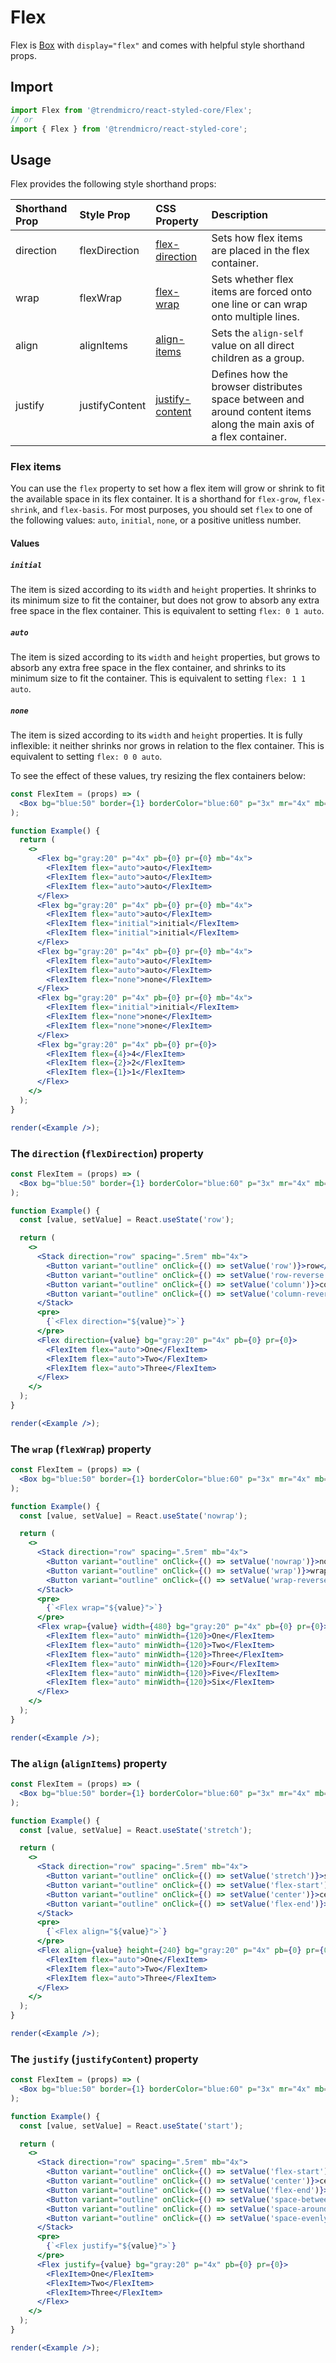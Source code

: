 # Flex

Flex is [Box](./box) with `display="flex"` and comes with helpful style shorthand props.

## Import

```js
import Flex from '@trendmicro/react-styled-core/Flex';
// or
import { Flex } from '@trendmicro/react-styled-core';
```

## Usage

Flex provides the following style shorthand props:

| Shorthand Prop | Style Prop | CSS Property | Description |
| :------------- | :--------- | :----------- | :---------- |
| direction | flexDirection | [flex-direction](https://developer.mozilla.org/en-US/docs/Web/CSS/flex-direction) | Sets how flex items are placed in the flex container. |
| wrap | flexWrap | [flex-wrap](https://developer.mozilla.org/en-US/docs/Web/CSS/flex-wrap) | Sets whether flex items are forced onto one line or can wrap onto multiple lines. |
| align | alignItems | [align-items](https://developer.mozilla.org/en-US/docs/Web/CSS/align-items) | Sets the `align-self` value on all direct children as a group. |
| justify | justifyContent | [justify-content](https://developer.mozilla.org/en-US/docs/Web/CSS/justify-content) | Defines how the browser distributes space between and around content items along the main axis of a flex container. |

### Flex items

You can use the `flex` property to set how a flex item will grow or shrink to fit the available space in its flex container. It is a shorthand for `flex-grow`, `flex-shrink`, and `flex-basis`. For most purposes, you should set `flex` to one of the following values: `auto`, `initial`, `none`, or a positive unitless number.

#### Values

##### `initial`
The item is sized according to its `width` and `height` properties. It shrinks to its minimum size to fit the container, but does not grow to absorb any extra free space in the flex container. This is equivalent to setting `flex: 0 1 auto`.

##### `auto`
The item is sized according to its `width` and `height` properties, but grows to absorb any extra free space in the flex container, and shrinks to its minimum size to fit the container. This is equivalent to setting `flex: 1 1 auto`.

##### `none`
The item is sized according to its `width` and `height` properties. It is fully inflexible: it neither shrinks nor grows in relation to the flex container. This is equivalent to setting `flex: 0 0 auto`.

To see the effect of these values, try resizing the flex containers below:

```jsx noInline
const FlexItem = (props) => (
  <Box bg="blue:50" border={1} borderColor="blue:60" p="3x" mr="4x" mb="4x" {...props} />
);

function Example() {
  return (
    <>
      <Flex bg="gray:20" p="4x" pb={0} pr={0} mb="4x">
        <FlexItem flex="auto">auto</FlexItem>
        <FlexItem flex="auto">auto</FlexItem>
        <FlexItem flex="auto">auto</FlexItem>
      </Flex>
      <Flex bg="gray:20" p="4x" pb={0} pr={0} mb="4x">
        <FlexItem flex="auto">auto</FlexItem>
        <FlexItem flex="initial">initial</FlexItem>
        <FlexItem flex="initial">initial</FlexItem>
      </Flex>
      <Flex bg="gray:20" p="4x" pb={0} pr={0} mb="4x">
        <FlexItem flex="auto">auto</FlexItem>
        <FlexItem flex="auto">auto</FlexItem>
        <FlexItem flex="none">none</FlexItem>
      </Flex>
      <Flex bg="gray:20" p="4x" pb={0} pr={0} mb="4x">
        <FlexItem flex="initial">initial</FlexItem>
        <FlexItem flex="none">none</FlexItem>
        <FlexItem flex="none">none</FlexItem>
      </Flex>
      <Flex bg="gray:20" p="4x" pb={0} pr={0}>
        <FlexItem flex={4}>4</FlexItem>
        <FlexItem flex={2}>2</FlexItem>
        <FlexItem flex={1}>1</FlexItem>
      </Flex>
    </>
  );
}

render(<Example />);
```

### The `direction` (`flexDirection`) property

```jsx noInline
const FlexItem = (props) => (
  <Box bg="blue:50" border={1} borderColor="blue:60" p="3x" mr="4x" mb="4x" {...props} />
);

function Example() {
  const [value, setValue] = React.useState('row');

  return (
    <>
      <Stack direction="row" spacing=".5rem" mb="4x">
        <Button variant="outline" onClick={() => setValue('row')}>row</Button>
        <Button variant="outline" onClick={() => setValue('row-reverse')}>row-reverse</Button>
        <Button variant="outline" onClick={() => setValue('column')}>column</Button>
        <Button variant="outline" onClick={() => setValue('column-reverse')}>column-reverse</Button>
      </Stack>
      <pre>
        {`<Flex direction="${value}">`}
      </pre>
      <Flex direction={value} bg="gray:20" p="4x" pb={0} pr={0}>
        <FlexItem flex="auto">One</FlexItem>
        <FlexItem flex="auto">Two</FlexItem>
        <FlexItem flex="auto">Three</FlexItem>
      </Flex>
    </>
  );
}

render(<Example />);
```

### The `wrap` (`flexWrap`) property

```jsx noInline
const FlexItem = (props) => (
  <Box bg="blue:50" border={1} borderColor="blue:60" p="3x" mr="4x" mb="4x" {...props} />
);

function Example() {
  const [value, setValue] = React.useState('nowrap');

  return (
    <>
      <Stack direction="row" spacing=".5rem" mb="4x">
        <Button variant="outline" onClick={() => setValue('nowrap')}>nowrap</Button>
        <Button variant="outline" onClick={() => setValue('wrap')}>wrap</Button>
        <Button variant="outline" onClick={() => setValue('wrap-reverse')}>wrap-reverse</Button>
      </Stack>
      <pre>
        {`<Flex wrap="${value}">`}
      </pre>
      <Flex wrap={value} width={480} bg="gray:20" p="4x" pb={0} pr={0}>
        <FlexItem flex="auto" minWidth={120}>One</FlexItem>
        <FlexItem flex="auto" minWidth={120}>Two</FlexItem>
        <FlexItem flex="auto" minWidth={120}>Three</FlexItem>
        <FlexItem flex="auto" minWidth={120}>Four</FlexItem>
        <FlexItem flex="auto" minWidth={120}>Five</FlexItem>
        <FlexItem flex="auto" minWidth={120}>Six</FlexItem>
      </Flex>
    </>
  );
}

render(<Example />);
```

### The `align` (`alignItems`) property

```jsx noInline
const FlexItem = (props) => (
  <Box bg="blue:50" border={1} borderColor="blue:60" p="3x" mr="4x" mb="4x" {...props} />
);

function Example() {
  const [value, setValue] = React.useState('stretch');

  return (
    <>
      <Stack direction="row" spacing=".5rem" mb="4x">
        <Button variant="outline" onClick={() => setValue('stretch')}>stretch</Button>
        <Button variant="outline" onClick={() => setValue('flex-start')}>flex-start</Button>
        <Button variant="outline" onClick={() => setValue('center')}>center</Button>
        <Button variant="outline" onClick={() => setValue('flex-end')}>flex-end</Button>
      </Stack>
      <pre>
        {`<Flex align="${value}">`}
      </pre>
      <Flex align={value} height={240} bg="gray:20" p="4x" pb={0} pr={0}>
        <FlexItem flex="auto">One</FlexItem>
        <FlexItem flex="auto">Two</FlexItem>
        <FlexItem flex="auto">Three</FlexItem>
      </Flex>
    </>
  );
}

render(<Example />);
```

### The `justify` (`justifyContent`) property

```jsx noInline
const FlexItem = (props) => (
  <Box bg="blue:50" border={1} borderColor="blue:60" p="3x" mr="4x" mb="4x" {...props} />
);

function Example() {
  const [value, setValue] = React.useState('start');

  return (
    <>
      <Stack direction="row" spacing=".5rem" mb="4x">
        <Button variant="outline" onClick={() => setValue('flex-start')}>flex-start</Button>
        <Button variant="outline" onClick={() => setValue('center')}>center</Button>
        <Button variant="outline" onClick={() => setValue('flex-end')}>flex-end</Button>
        <Button variant="outline" onClick={() => setValue('space-between')}>space-between</Button>
        <Button variant="outline" onClick={() => setValue('space-around')}>space-around</Button>
        <Button variant="outline" onClick={() => setValue('space-evenly')}>space-evenly</Button>
      </Stack>
      <pre>
        {`<Flex justify="${value}">`}
      </pre>
      <Flex justify={value} bg="gray:20" p="4x" pb={0} pr={0}>
        <FlexItem>One</FlexItem>
        <FlexItem>Two</FlexItem>
        <FlexItem>Three</FlexItem>
      </Flex>
    </>
  );
}

render(<Example />);
```
